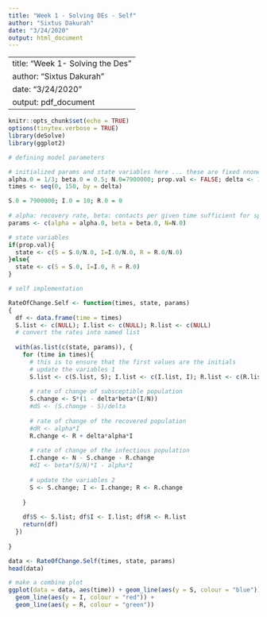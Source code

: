 ```yaml
---
title: "Week 1 - Solving DEs - Self"
author: "Sixtus Dakurah"
date: "3/24/2020"
output: html_document
---
```


---
title: "Week 1- Solving the Des"
author: "Sixtus Dakurah"
date: "3/24/2020"
output: pdf_document
---

```r
knitr::opts_chunk$set(echo = TRUE)
options(tinytex.verbose = TRUE)
library(deSolve)
library(ggplot2)
```


```r
# defining model parameters

# initialized params and state variables here ... these are fixed nnonetheless
alpha.0 = 1/3; beta.0 = 0.5; N.0=7900000; prop.val <- FALSE; delta <- 1
times <- seq(0, 150, by = delta)

S.0 = 7900000; I.0 = 10; R.0 = 0
  
# alpha: recovery rate, beta: contacts per given time sufficient for spread
params <- c(alpha = alpha.0, beta = beta.0, N=N.0)

# state variables
if(prop.val){
  state <- c(S = S.0/N.0, I=I.0/N.0, R = R.0/N.0)
}else{
  state <- c(S = S.0, I=I.0, R = R.0)
}
```



```r

# self implementation

RateOfChange.Self <- function(times, state, params)
{
  df <- data.frame(time = times)
  S.list <- c(NULL); I.list <- c(NULL); R.list <- c(NULL)
  # convert the rates into named list
  
  with(as.list(c(state, params)), {
    for (time in times){
      # this is to ensure that the first values are the initials
      # update the variables 1
      S.list <- c(S.list, S); I.list <- c(I.list, I); R.list <- c(R.list, R); 
      
      # rate of change of subsceptible population
      S.change <- S*(1 - delta*beta*(I/N))
      #dS <- (S.change - S)/delta
      
      # rate of change of the recovered population
      #dR <- alpha*I
      R.change <- R + delta*alpha*I
      
      # rate of change of the infectious population
      I.change <- N - S.change - R.change
      #dI <- beta*(S/N)*I - alpha*I
      
      # update the variables 2 
      S <- S.change; I <- I.change; R <- R.change
      
    }
    
    df$S <- S.list; df$I <- I.list; df$R <- R.list
    return(df)
  })
  
}

```

```r
data <- RateOfChange.Self(times, state, params)
head(data)
```

```r
# make a combine plot
ggplot(data = data, aes(time)) + geom_line(aes(y = S, colour = "blue")) + 
  geom_line(aes(y = I, colour = "red")) + 
  geom_line(aes(y = R, colour = "green")) 
```